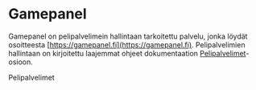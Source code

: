 # Gamepanel

Gamepanel on pelipalvelimein hallintaan tarkoitettu palvelu, jonka löydät osoitteesta [https://gamepanel.fi](https://gamepanel.fi). Pelipalvelimien hallintaan on kirjoitettu laajemmat ohjeet dokumentaation [Pelipalvelimet](/game)-osioon.

<Link to="/game" className="bg-primary text-white/90 hover:text-white hover:scale-105 hover:no-underline transition-all p-2 px-4 inline-block rounded-lg"><Icon icon={["fas", "gamepad-alt"]} fixedWidth className="me-2"/>Pelipalvelimet</Link>
